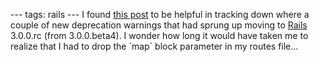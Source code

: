 ---
tags: rails
---
I found [http://exviva.posterous.com/upgrading-a-rails-3-beta-4-application-to-rai this post] to be helpful in tracking down where a couple of new deprecation warnings that had sprung up moving to [[Rails]] 3.0.0.rc (from 3.0.0.beta4). I wonder how long it would have taken me to realize that I had to drop the `map` block parameter in my routes file...

